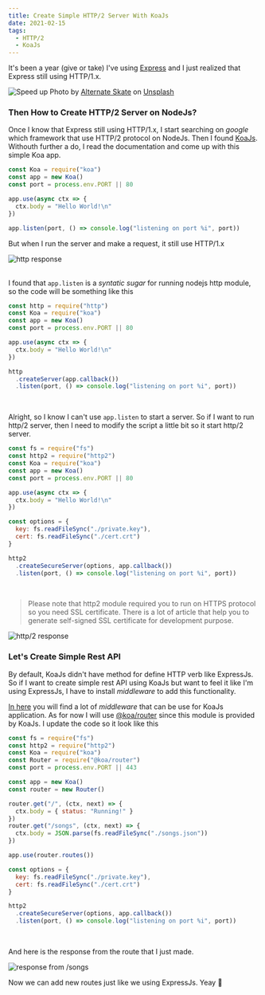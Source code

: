 ```yaml
---
title: Create Simple HTTP/2 Server With KoaJs
date: 2021-02-15
tags:
  - HTTP/2
  - KoaJs
---
```


It's been a year (give or take) I've using [Express](https://expressjs.com) and I just realized that Express still using HTTP/1.x.

![Speed up](./banner.jpg)
<span>Photo by <a href="https://unsplash.com/@alternateskate?utm_source=unsplash&amp;utm_medium=referral&amp;utm_content=creditCopyText">Alternate Skate</a> on <a href="https://unsplash.com/?utm_source=unsplash&amp;utm_medium=referral&amp;utm_content=creditCopyText">Unsplash</a></span>

### Then How to Create HTTP/2 Server on NodeJs?
Once I know that Express still using HTTP/1.x, I start searching on _google_ which framework that use HTTP/2 protocol on NodeJs. Then I found [KoaJs](https://koajs.com/). Withouth further a do, I read the documentation and come up with this simple Koa app.

```js
const Koa = require("koa")
const app = new Koa()
const port = process.env.PORT || 80

app.use(async ctx => {
  ctx.body = "Hello World!\n"
})

app.listen(port, () => console.log("listening on port %i", port))
```

But when I run the server and make a request, it still use HTTP/1.x

![http response](./http1-response.png)
<br />
<br />

I found that `app.listen` is a _syntatic sugar_ for running nodejs http module, so the code will be something like this

```js highlight=1,10-12
const http = require("http")
const Koa = require("koa")
const app = new Koa()
const port = process.env.PORT || 80

app.use(async ctx => {
  ctx.body = "Hello World!\n"
})

http
  .createServer(app.callback())
  .listen(port, () => console.log("listening on port %i", port))
```
<br />

Alright, so I know I can't use `app.listen` to start a server. So if I want to run http/2 server, then I need to modify the script a little bit so it start http/2 server.

```js highlight=1-2,11-14,16-17
const fs = require("fs")
const http2 = require("http2")
const Koa = require("koa")
const app = new Koa()
const port = process.env.PORT || 80

app.use(async ctx => {
  ctx.body = "Hello World!\n"
})

const options = {
  key: fs.readFileSync("./private.key"),
  cert: fs.readFileSync("./cert.crt")
}

http2
  .createSecureServer(options, app.callback())
  .listen(port, () => console.log("listening on port %i", port))
```
<br />

> Please note that http2 module required you to run on HTTPS protocol so you need SSL certificate. There is a lot of article that help you to generate self-signed SSL certificate for development purpose.

![http/2 response](./http2-response.png)
<br />

### Let's Create Simple Rest API
By default, KoaJs didn't have method for define HTTP verb like ExpressJs. So if I want to create simple rest API using KoaJs but want to feel it like I'm using ExpressJs, I have to install _middleware_ to add this functionality.

[In here](https://github.com/koajs/koa/wiki) you will find a lot of _middleware_ that can be use for KoaJs application. As for now I will use [@koa/router](https://github.com/koajs/router) since this module is provided by KoaJs. I update the code so it look like this

```js highlight=4,8,10-15,17
const fs = require("fs")
const http2 = require("http2")
const Koa = require("koa")
const Router = require("@koa/router")
const port = process.env.PORT || 443

const app = new Koa()
const router = new Router()

router.get("/", (ctx, next) => {
  ctx.body = { status: "Running!" }
})
router.get("/songs", (ctx, next) => {
  ctx.body = JSON.parse(fs.readFileSync("./songs.json"))
})

app.use(router.routes())

const options = {
  key: fs.readFileSync("./private.key"),
  cert: fs.readFileSync("./cert.crt")
}

http2
  .createSecureServer(options, app.callback())
  .listen(port, () => console.log("listening on port %i", port))
```
<br />

And here is the response from the route that I just made.

![response from /songs](./rest-response.jpg)
<br />

Now we can add new routes just like we using ExpressJs. Yeay 🤩
